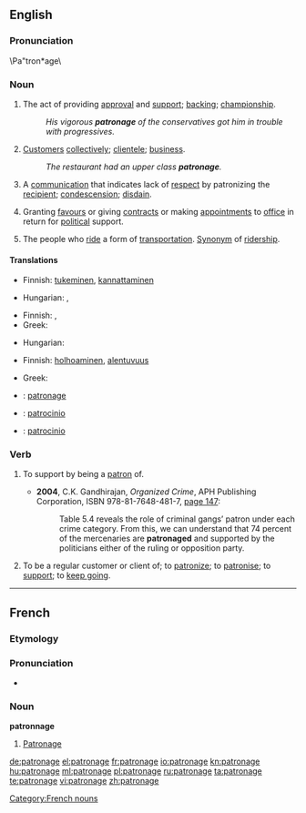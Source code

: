 {{wikipedia}}
==English==

===Pronunciation===
\Pa"tron*age\

===Noun===
{{en-noun}}

# The act of providing [[approval]] and [[support]]; [[backing]]; [[championship]].
#: ''His vigorous '''patronage''' of the conservatives got him in trouble with progressives.''
# [[customer|Customer]]s [[collectively]];  [[clientele]]; [[business]].
#: ''The restaurant had an upper class '''patronage'''.''
# A [[communication]] that indicates lack of [[respect]] by patronizing the [[recipient]]; [[condescension]]; [[disdain]].
# {{politics}} Granting [[favour]]s or giving [[contract]]s or making [[appointment]]s to [[office]] in return for [[political]] support.
# The people who [[ride]] a form of [[transportation]]. [[Synonym]] of [[ridership]].

====Translations====
{{trans-top|the act of providing approval and support}}
* Finnish: [[tukeminen]], [[kannattaminen]]
{{trans-mid}}
* Hungarian: {{t-|hu|pártfogás}}, {{t-|hu|patronázs}}
{{trans-bottom}}

{{trans-top|customers collectively; clientele; business}}
* Finnish: {{t-|fi|asiakaskunta}}, {{t-|fi|asiakkaat|p}}
* Greek: {{t+|el|πελατεία|f|sc=Grek}}
{{trans-mid}}
* Hungarian: {{t+|hu|vevőkör}}
{{trans-bottom}}

{{trans-top|a communication that indicates lack of respect by patronizing the recipient}}
* Finnish: [[holhoaminen]], [[alentuvuus]]
{{trans-mid}}
* Greek: {{t|el|πατρονάρισμα|n|sc=Grek}}
{{trans-bottom}}

{{trans-top|granting favours or giving contracts or making appointments to office in return for political support}}
{{trans-mid}}
{{trans-bottom}}

{{trans-top|the business given to a commercial establishment by its customers; trade}}
{{trans-mid}}
{{trans-bottom}}

{{checktrans-top}}
* {{ttbc|French}}: [[patronage]] {{m}}
{{checktrans-mid}}
* {{ttbc|Italian}}: [[patrocinio]] {{m}}
* {{ttbc|Spanish}}: [[patrocinio]] {{m}}
{{checktrans-bottom}}

===Verb===
{{en-verb|patronag|es}}
{{rfv}}
{{rfquote}}

# {{transitive}} To support by being a [[patron]] of.
#* '''2004''', C.K. Gandhirajan, ''Organized Crime'', APH Publishing Corporation, ISBN 978-81-7648-481-7, [http://books.google.com/books?id=ohyhsmWmelAC&pg=PA147&dq=patronaged page 147]:
#*: Table 5.4 reveals the role of criminal gangs’ patron under each crime category. From this, we can understand that 74 percent of the mercenaries are '''patronaged''' and supported by the politicians either of the ruling or opposition party.
# {{transitive}} To be a regular customer or client of; to [[patronize]]; to [[patronise]]; to [[support]]; to [[keep going]].

----

==French==

===Etymology===
{{suffix|patron|age}}

===Pronunciation===
* {{audio|Fr-patronage.ogg|audio}}

===Noun===
'''patronnage'''

# [[#English|Patronage]]

[[Category:French nouns]]

[[de:patronage]]
[[el:patronage]]
[[fr:patronage]]
[[io:patronage]]
[[kn:patronage]]
[[hu:patronage]]
[[ml:patronage]]
[[pl:patronage]]
[[ru:patronage]]
[[ta:patronage]]
[[te:patronage]]
[[vi:patronage]]
[[zh:patronage]]